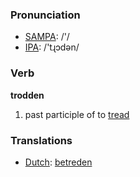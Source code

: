 === Pronunciation ===
*[[w:SAMPA|SAMPA]]: /'/
*[[w:IPA|IPA]]: /'tɻɔdən/

=== Verb ===

'''trodden'''

# past participle of to [[tread]]

=== Translations ===
*[[Dutch]]: [[betreden]]